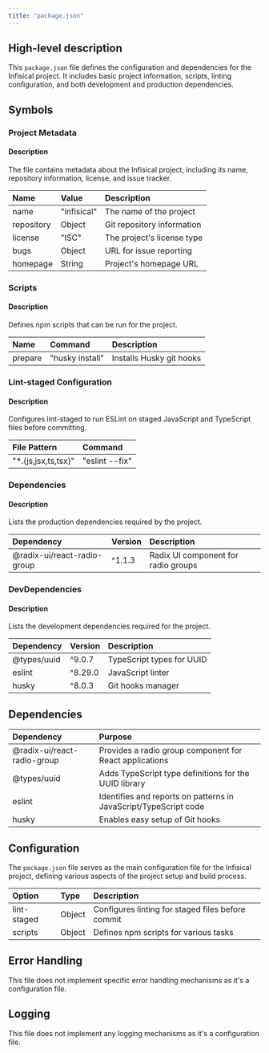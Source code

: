 ```yaml
---
title: "package.json"
---
```


## High-level description
This `package.json` file defines the configuration and dependencies for the Infisical project. It includes basic project information, scripts, linting configuration, and both development and production dependencies.

## Symbols

### Project Metadata
#### Description
The file contains metadata about the Infisical project, including its name, repository information, license, and issue tracker.

| Name | Value | Description |
|:-----|:------|:------------|
| name | "infisical" | The name of the project |
| repository | Object | Git repository information |
| license | "ISC" | The project's license type |
| bugs | Object | URL for issue reporting |
| homepage | String | Project's homepage URL |

### Scripts
#### Description
Defines npm scripts that can be run for the project.

| Name | Command | Description |
|:-----|:--------|:------------|
| prepare | "husky install" | Installs Husky git hooks |

### Lint-staged Configuration
#### Description
Configures lint-staged to run ESLint on staged JavaScript and TypeScript files before committing.

| File Pattern | Command |
|:-------------|:--------|
| "*.{js,jsx,ts,tsx}" | "eslint --fix" |

### Dependencies
#### Description
Lists the production dependencies required by the project.

| Dependency | Version | Description |
|:-----------|:--------|:------------|
| @radix-ui/react-radio-group | ^1.1.3 | Radix UI component for radio groups |

### DevDependencies
#### Description
Lists the development dependencies required for the project.

| Dependency | Version | Description |
|:-----------|:--------|:------------|
| @types/uuid | ^9.0.7 | TypeScript types for UUID |
| eslint | ^8.29.0 | JavaScript linter |
| husky | ^8.0.3 | Git hooks manager |

## Dependencies
| Dependency | Purpose |
|:-----------|:--------|
| @radix-ui/react-radio-group | Provides a radio group component for React applications |
| @types/uuid | Adds TypeScript type definitions for the UUID library |
| eslint | Identifies and reports on patterns in JavaScript/TypeScript code |
| husky | Enables easy setup of Git hooks |

## Configuration
The `package.json` file serves as the main configuration file for the Infisical project, defining various aspects of the project setup and build process.

| Option | Type | Description |
|:-------|:-----|:------------|
| lint-staged | Object | Configures linting for staged files before commit |
| scripts | Object | Defines npm scripts for various tasks |

## Error Handling
This file does not implement specific error handling mechanisms as it's a configuration file.

## Logging
This file does not implement any logging mechanisms as it's a configuration file.